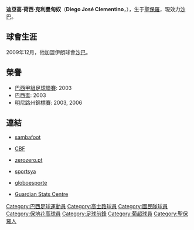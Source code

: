 {{Link style|time=2015-12-11T05:12:28+00:00}}
{{Football player infobox 
| playername = 迪亞高 
| image = 	
| fullname = Diego José Clementino
| height = {{height|m=1.75}}
| dateofbirth = {{Birth date and age|1984|3|18}} 
| cityofbirth = [[聖保羅|聖保羅]] 
| countryofbirth = [[巴西|巴西]] 
| currentclub  = [[:EN:Saba_Qom_F.C.|沙巴]] 
| clubnumber = 9
| position = [[前鋒_(足球)|前鋒]]
| youthyears = 2000
| youthclubs = [[高士路|高士路]] 
| years = 2001-2003 <br /> 2004 <br /> 2004 <br /> 2005 <br /> 2005 <br /> 2006-2007 <br /> 2007-<br />2008<br />2009<br />2009-
| clubs = [[高士路|高士路]] <br /> → [[國民隊|國民隊]] (借用) <br /> [[高士路|高士路]] <br /> → [[:EN:Paulista_Futebol_Clube|包利斯達]] (借用) <br /> → [[:EN:Associação_Desportiva_Cabofriense|康柏費倫斯]] (借用) <br /> → [[國民隊|國民隊]] (借用) <br /> [[高士路|高士路]] <br /> → [[:EN:Ipatinga_Futebol_Clube|伊帕汀加]] (借用) <br /> → [[保地花高|保地花高]] (借用)<br /> → [[:EN:Saba_Qom_F.C.|沙巴]] (借用)
| caps(goals) = {{0}}{{0}}{{0}}2 {{0}}{{0}}(0) <br /> {{0}}{{0}}{{0}}7 {{0}}{{0}}(1) <br /> {{0}}{{0}}54 {{0}}(11) <br /> {{0}}{{0}}{{0}}- {{0}}{{0}}{{0}}(-) <br /> {{0}}{{0}}{{0}}- {{0}}{{0}}{{0}}(-) <br /> {{0}}{{0}}32 {{0}}(10) <br /> {{0}}{{0}}{{0}}3 {{0}}{{0}}(0) <br /> {{0}}{{0}}{{0}}- {{0}}{{0}}{{0}}(-) <br /> {{0}}{{0}}{{0}}4 {{0}}{{0}}(0)<br /> {{0}}{{0}}{{0}}8 {{0}}{{0}}(2)
}}

'''迪亞高·荷西·克利曼甸奴'''（'''Diego José Clementino'''，{{bd|1984年|3月18日|catidx=Diego José Clementino}}），生于[[聖保羅|聖保羅]]，現效力[[:EN:Saba_Qom_F.C.|沙巴]]。

== 球會生涯 ==
2009年12月，他加盟伊朗球會[[:EN:Saba_Qom_F.C.|沙巴]]。

== 榮譽 ==
* [[巴西甲組足球聯賽|巴西甲組足球聯賽]]: 2003
* 巴西盃: 2003
* 明尼路州錦標賽: 2003, 2006

== 連結 ==
* {{pt icon}} [https://web.archive.org/web/20081215101114/http://www.sambafoot.co.uk/players/1230_Diego.html sambafoot]
* {{pt icon}} [https://web.archive.org/web/20070927184246/http://200.159.15.35/registro/registro.aspx?s=153810 CBF]
* {{pt icon}} [http://www.zerozero.pt/pt/jogador.php?id=1873&search=1 zerozero.pt]{{Dead link|date=2019年11月 |bot=InternetArchiveBot |fix-attempted=yes }}
* {{es icon}} [http://www.sportsya.com/futbol/ficha_jugador.php?id_jugador=10911&id_torneo=256 sportsya]{{dead link|date=十月 2017 |bot=InternetArchiveBot }}
* {{pt icon}} [http://globoesporte.globo.com/ESP/JogadorFutebol/0,,AAL5889-4274,00.html globoesporte] {{Wayback|url=http://globoesporte.globo.com/ESP/JogadorFutebol/0,,AAL5889-4274,00.html |date=20110718140442 }}
* {{en icon}} [https://web.archive.org/web/20120811021757/http://guardian.touch-line.com/StatsCentre.asp?Lang=0&CTID=59&CPID=133&pStr=Player&PLID=64445&TEID=3309 Guardian Stats Centre]

{{DEFAULTSORT:Clementino, Diego Jose}}
[[Category:巴西足球運動員|Category:巴西足球運動員]]
[[Category:高士路球員|Category:高士路球員]]
[[Category:國民隊球員|Category:國民隊球員]]
[[Category:保地花高球員|Category:保地花高球員]]
[[Category:足球前鋒|Category:足球前鋒]]
[[Category:葡超球員|Category:葡超球員]]
[[Category:聖保羅人|Category:聖保羅人]]